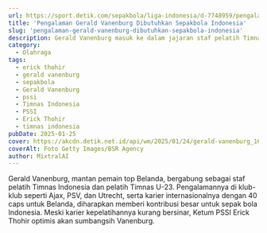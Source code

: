 ```yaml
---
url: https://sport.detik.com/sepakbola/liga-indonesia/d-7748959/pengalaman-gerald-vanenburg-dibutuhkan-sepakbola-indonesia
title: 'Pengalaman Gerald Vanenburg Dibutuhkan Sepakbola Indonesia'
slug: 'pengalaman-gerald-vanenburg-dibutuhkan-sepakbola-indonesia'
description: Gerald Vanenburg masuk ke dalam jajaran staf pelatih Timnas Indonesia. Pengalamannya di dunia sepakbola sangat dibutuhkan Indonesia.
category:
  - Olahraga
tags:
  - erick thohir
  - gerald vanenburg
  - sepakbola
  - Gerald Vanenburg
  - pssi
  - Timnas Indonesia
  - PSSI
  - Erick Thohir
  - timnas indonesia
pubDate: 2025-01-25
cover: https://akcdn.detik.net.id/api/wm/2025/01/24/gerald-vanenburg_169.jpeg?wid=54&w=650&v=1&t=jpeg
coverAlt: Foto Getty Images/BSR Agency
author: MixtralAI
---
```

Gerald Vanenburg, mantan pemain top Belanda, bergabung sebagai staf pelatih Timnas Indonesia dan pelatih Timnas U-23. Pengalamannya di klub-klub seperti Ajax, PSV, dan Utrecht, serta karier internasionalnya dengan 40 caps untuk Belanda, diharapkan memberi kontribusi besar untuk sepak bola Indonesia. Meski karier kepelatihannya kurang bersinar, Ketum PSSI Erick Thohir optimis akan sumbangsih Vanenburg.
